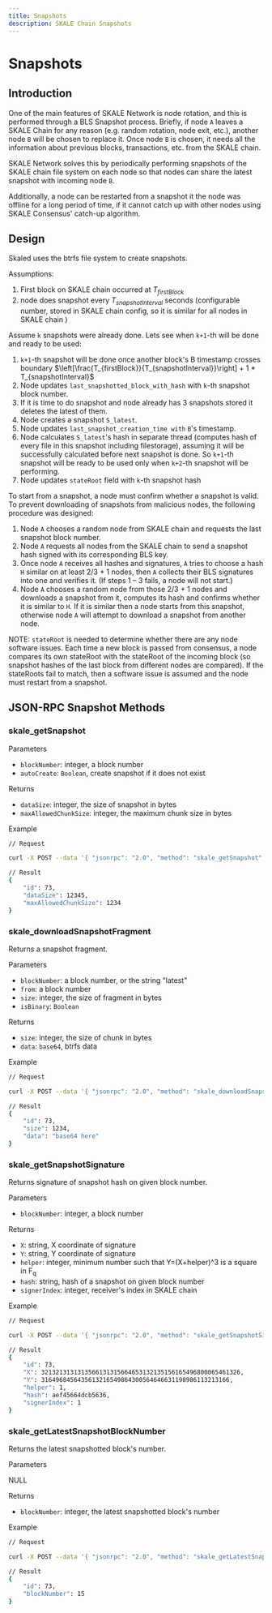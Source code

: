 ```yaml
---
title: Snapshots
description: SKALE Chain Snapshots
---
```


# Snapshots

## Introduction

One of the main features of SKALE Network is node rotation, and this is performed through a BLS Snapshot process. Briefly, if node `A` leaves a SKALE Chain for any reason (e.g. random rotation, node exit, etc.), another node `B` will be chosen to replace it.  Once node `B` is chosen, it needs all the information about previous blocks, transactions, etc. from the SKALE chain. 

SKALE Network solves this by periodically performing snapshots of the SKALE chain file system on each node so that nodes can share the latest snapshot with incoming node `B`.

Additionally, a node can be restarted from a snapshot it the node was offline for a long period of time, if it cannot catch up with other nodes using SKALE Consensus' catch-up algorithm.

## Design

Skaled uses the btrfs file system to create snapshots.

Assumptions:
1. First block on SKALE chain occurred at $T_{firstBlock}$
2. node does snapshot every $T_{snapshotInterval}$
seconds (configurable number, stored in SKALE chain config, so it is similar for all nodes in SKALE chain )

Assume `k` snapshots were already done. Lets see when `k+1`-th will be done and ready to be used:
1. `k+1`-th snapshot will be done once another block's B timestamp crosses boundary $\left[\frac{T_{firstBlock}}{T_{snapshotInterval}}\right] + 1 * T_{snapshotInterval}$
2. Node updates `last_snapshotted_block_with_hash` with `k`-th snapshot block number.
3. If it is time to do snapshot and node already has 3 snapshots stored it deletes the latest of them.
4. Node creates a snapshot `S_latest`.
5. Node updates `last_snapshot_creation_time with` `B`'s timestamp.
6. Node calculates `S_latest`'s hash in separate thread (computes hash of every file in this snapshot including filestorage), assuming it will be successfully calculated before next snapshot is done. So `k+1`-th snapshot will be ready to be used only when `k+2`-th snapshot will be performing.
7. Node updates `stateRoot` field with `k`-th snapshot hash

To start from a snapshot, a node must confirm whether a snapshot is valid. To prevent downloading of snapshots from malicious nodes, the following procedure was designed:

1.  Node `A` chooses a random node from SKALE chain and requests the last snapshot block number.
2.  Node `A` requests all nodes from the SKALE chain to send a snapshot hash signed with its corresponding BLS key.
3.  Once node `A` receives all hashes and signatures, `A` tries to choose a hash `H` similar on at least 2/3 + 1 nodes, then `A` collects their BLS signatures into one and verifies it. (If steps 1 – 3 fails, a node will not start.)
4.  Node `A` chooses a random node from those 2/3 + 1 nodes and downloads a snapshot from it, computes its hash and confirms whether it is similar to `H`. If it is similar then a node starts from this snapshot, otherwise node `A` will attempt to download a snapshot from another node.

NOTE: `stateRoot` is needed to determine whether there are any node software issues. Each time a new block is passed from consensus, a node compares its own stateRoot with the stateRoot of the incoming block (so snapshot hashes of the last block from different nodes are compared). If the stateRoots fail to match, then a software issue is assumed and the node must restart from a snapshot.

## JSON-RPC Snapshot Methods

### skale_getSnapshot

Parameters

-   `blockNumber`: integer, a block number
-   `autoCreate`: `Boolean`, create snapshot if it does not exist

Returns

-   `dataSize`: integer, the size of snapshot in bytes
-   `maxAllowedChunkSize`: integer, the maximum chunk size in bytes

Example

```sh
// Request

curl -X POST --data '{ "jsonrpc": "2.0", "method": "skale_getSnapshot", "params": { "blockNumber": 68,  "autoCreate": false }, "id": 73 }'

// Result
{ 
    "id": 73,
    "dataSize": 12345,
    "maxAllowedChunkSize": 1234
}
```

### skale_downloadSnapshotFragment

Returns a snapshot fragment.

Parameters

-   `blockNumber`: a block number, or the string "latest"
-   `from`: a block number
-   `size`: integer, the size of fragment in bytes
-   `isBinary`: `Boolean`

Returns

-   `size`: integer, the size of chunk in bytes
-   `data`: `base64`, btrfs data

Example

```sh
// Request

curl -X POST --data '{ "jsonrpc": "2.0", "method": "skale_downloadSnapshotFragment", "params": { "blockNumber": "latest", "from": 0, "size": 1024, "isBinary": false }, "id": 73 }'

// Result
{ 
    "id": 73,
    "size": 1234,
    "data": "base64 here"
}
```

### skale_getSnapshotSignature

Returns signature of snapshot hash on given block number.

Parameters

-   `blockNumber`: integer, a block number

Returns

-   `X`: string, X coordinate of signature
-   `Y`: string, Y coordinate of signature
-   `helper`: integer, minimum number such that Y=(X+helper)^3 is a square in F<sub>q</sub>
-   `hash`: string, hash of a snapshot on given block number
-   `signerIndex`: integer, receiver's index in SKALE chain

Example

```sh
// Request

curl -X POST --data '{ "jsonrpc": "2.0", "method": "skale_getSnapshotSignature", "params": [ 14 ], "id": 73 }'

// Result
{ 
    "id": 73,
    "X": 3213213131313566131315664653132135156165496800065461326,
    "Y": 3164968456435613216549864300564646631198986113213166,
    "helper": 1,
    "hash": aef45664dcb5636,
    "signerIndex": 1
}
```

### skale_getLatestSnapshotBlockNumber

Returns the latest snapshotted block's number.

Parameters

NULL

Returns

-   `blockNumber`: integer, the latest snapshotted block's number

Example

```sh
// Request

curl -X POST --data '{ "jsonrpc": "2.0", "method": "skale_getLatestSnapshotBlockNumber", "params": { }, "id": 73 }'

// Result
{ 
    "id": 73,
    "blockNumber": 15
}
```